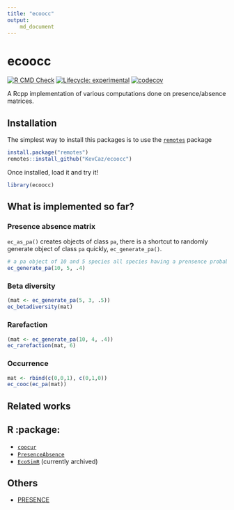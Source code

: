 ```yaml
---
title: "ecoocc"
output:
    md_document
---
```



# ecoocc
[![R CMD Check](https://github.com/KevCaz/ecoocc/actions/workflows/R-CMD-check.yaml/badge.svg)](https://github.com/KevCaz/ecoocc/actions/workflows/R-CMD-check.yaml)
[![Lifecycle: experimental](https://img.shields.io/badge/lifecycle-experimental-orange.svg)](https://www.tidyverse.org/lifecycle/#experimental)
[![codecov](https://codecov.io/gh/KevCaz/ecoocc/branch/master/graph/badge.svg?token=PahZ2gKXl2)](https://codecov.io/gh/KevCaz/ecoocc)

A Rcpp implementation of various computations done on presence/absence
matrices.



## Installation

The simplest way to install this packages is to use the [`remotes`](https://CRAN.R-project.org/package=remotes) package


```R
install.package("remotes")
remotes::install_github("KevCaz/ecoocc")
```

Once installed, load it and try it!

```r
library(ecoocc)
```


## What is implemented so far?

### Presence absence matrix 

`ec_as_pa()` creates objects of class `pa`, there is a shortcut to randomly  generate object of class `pa` quickly, `ec_generate_pa()`. 


```r
# a pa object of 10 and 5 species all species having a prensence probability of .4
ec_generate_pa(10, 5, .4)
```


### Beta diversity

```r
(mat <- ec_generate_pa(5, 3, .5))
ec_betadiversity(mat)
```


### Rarefaction

```r
(mat <- ec_generate_pa(10, 4, .4))
ec_rarefaction(mat, 6)
```


### Occurrence

```r
mat <- rbind(c(0,0,1), c(0,1,0))
ec_cooc(ec_pa(mat))
```



## Related works

## R :package: 

- [`coocur`](https://CRAN.R-project.org/package=cooccur)
- [`PresenceAbsence`](https://CRAN.R-project.org/package=PresenceAbsence)
- [`EcoSimR`](https://CRAN.R-project.org/package=EcoSimR) (currently archived)


## Others 
 
- [PRESENCE](https://www.mbr-pwrc.usgs.gov/software/doc/presence/presence.html) 

